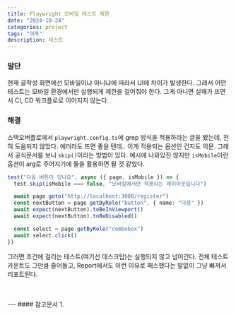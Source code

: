 ```yaml
---
title: Playwright 모바일 테스트 제한
date: "2024-10-24"
categories: project
tags: "어푸"
description: 테스트
---
```


### 발단

현재 글작성 화면에선 모바일이냐 아니냐에 따라서 UI에 차이가 발생한다.
그래서 어떤 테스트는 모바일 환경에서만 실행되게 제한을 걸어줘야 한다. 그게 아니면 실패가 뜨면서 CI, CD 워크플로로 이어지지 않는다.

### 해결
스택오버플로에서 `playwright.config.ts`에 grep 방식을 적용하라는 글을 봤는데, 전혀 도움되지 않았다. 에러라도 뜨면 좋을 텐데.. 이게 적용되는 옵션인 건지도 의문. 그래서 공식문서를 보니 `skip()`이라는 방법이 있다. 예시에 나와있진 않지만 `isMobile`이란 옵션이 arg로 주어지기에 둘을 활용하면 될 것 같았다.

```ts register.spec.ts
test("다음 버튼이 있나요", async ({ page, isMobile }) => {
  test.skip(isMobile === false, "모바일에서만 적용되는 레이아웃입니다")

  await page.goto("http://localhost:3000/register")
  const nextButton = page.getByRole("button", { name: "다음" })
  await expect(nextButton).toBeInViewport()
  await expect(nextButton).toBeDisabled()

  const select = page.getByRole("combobox")
  await select.click()
})
```

그러면 조건에 걸리는 테스트(여기선 데스크탑)는 실행되지 않고 넘어간다. 전체 테스트 카운트도 그만큼 줄어들고, Report에서도 이런 이유로 패스했다는 말없이 그냥 빠져서 리포트된다.

<br/>
<br/>
---
#### 참고문서
1. <Lnk text='Playwright 공식문서' href='https://playwright.dev/docs/api/class-test#test-skip' />
